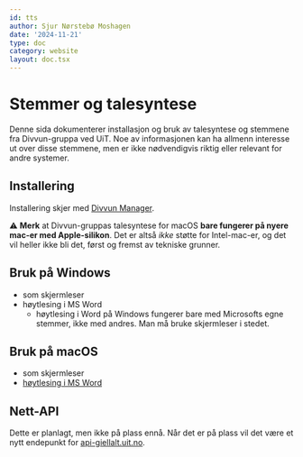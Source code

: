 ```yaml
---
id: tts
author: Sjur Nørstebø Moshagen
date: '2024-11-21'
type: doc
category: website
layout: doc.tsx
---
```


# Stemmer og talesyntese

Denne sida dokumenterer installasjon og bruk av talesyntese og stemmene fra Divvun-gruppa ved UiT. Noe av informasjonen kan ha allmenn interesse ut over disse stemmene, men er ikke nødvendigvis riktig eller relevant for andre systemer.

## Installering

Installering skjer med [Divvun Manager](/resource/divvun-manager).

⚠️ **Merk** at Divvun-gruppas talesyntese for macOS **bare fungerer på nyere mac-er med Apple-silikon**. Det er altså *ikke* støtte for Intel-mac-er, og det vil heller ikke bli det, først og fremst av tekniske grunner.

## Bruk på Windows

- som skjermleser
- høytlesing i MS Word
    - høytlesing i Word på Windows fungerer bare med Microsofts egne stemmer, ikke med andres. Man må bruke skjermleser i stedet.

## Bruk på macOS

- som skjermleser
- [høytlesing i MS Word](tts-word-mac)

## Nett-API

Dette er planlagt, men ikke på plass ennå. Når det er på plass vil det være et nytt endepunkt for [api-giellalt.uit.no](https://divvun.github.io/divvun-api/).
